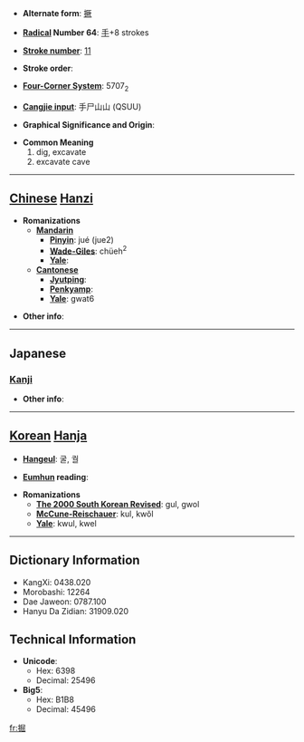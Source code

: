 * '''Alternate form''': [[撅]]

* '''[[Wiktionary:Chinese radical index| Radical]] Number 64''': [[Wiktionary:Chinese radical index 手|手]]+8 strokes

* '''[[Wiktionary:Chinese total strokes index|Stroke number]]''': [[Wiktionary:Chinese total strokes index 11|11]]

* '''Stroke order''': 

* '''[[Wiktionary:Chinese four corner index|Four-Corner System]]''': 5707<sub>2</sub>

* '''[[Wiktionary:Chinese Cangjie index|Cangjie input]]''': 手尸山山 (QSUU)

* '''Graphical Significance and Origin''': 

* '''Common Meaning'''
*#dig, excavate
*# excavate cave


----

== [[Chinese]] [[Hanzi]] ==

* '''Romanizations'''
** '''[[Mandarin]]'''
*** '''[[Pinyin]]''': jué (jue2)
*** '''[[Wade-Giles]]''': chüeh<sup>2</sup>
*** '''[[Yale]]''': 
** '''[[Cantonese]]'''
*** '''[[Jyutping]]''':
*** '''[[Penkyamp]]''': 
*** '''[[Yale]]''': gwat6

* '''Other info''': 

----

==Japanese==
===[[Kanji]]===
{{kanji|on readings=[[くつ]] (kutsu), [[こつ]] (kotsu)|kun readings=[[ほる]] (horu)}}

* '''Other info''':  

----

== [[Korean]] [[Hanja]] ==

* '''[[Hangeul]]''': 굴, 궐

* '''[[Eumhun]] reading''': 

* '''Romanizations'''
** '''[[The 2000 South Korean Revised Romanization|The 2000 South Korean Revised]]''': gul, gwol
** '''[[McCune-Reischauer]]''': kul, kwŏl
** '''[[Yale]]''': kwul, kwel

----

== Dictionary Information ==

* KangXi: 0438.020
* Morobashi: 12264
* Dae Jaweon: 0787.100
* Hanyu Da Zidian: 31909.020

== Technical Information ==

* '''Unicode''':
** Hex: 6398
** Decimal: 25496
* '''Big5''':
** Hex: B1B8
** Decimal: 45496

[[fr:掘]]